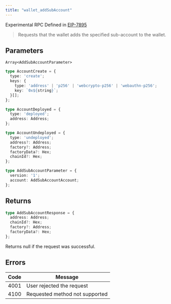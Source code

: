 ```yaml
---
title: "wallet_addSubAccount"
---
```



Experimental RPC Defined in [EIP-7895](https://eip.tools/eip/7895)

> Requests that the wallet adds the specified sub-account to the wallet.

## Parameters

`Array<AddSubAccountParameter>`

```ts
type AccountCreate = {
  type: 'create';
  keys: {
    type: 'address' | 'p256' | 'webcrypto-p256' | 'webauthn-p256';
    key: `0x${string}`;
  }[];
};

type AccountDeployed = {
  type: 'deployed';
  address: Address;
};

type AccountUndeployed = {
  type: 'undeployed';
  address?: Address;
  factory?: Address;
  factoryData?: Hex;
  chainId?: Hex;
};

type AddSubAccountParameter = {
  version: '1';
  account: AddSubAccountAccount;
};
```

## Returns

```ts
type AddSubAccountResponse = {
  address: Address;
  chainId?: Hex;
  factory?: Address;
  factoryData?: Hex;
};
```

Returns null if the request was successful.

## Errors

| Code | Message                        |
| ---- | ------------------------------ |
| 4001 | User rejected the request      |
| 4100 | Requested method not supported |
